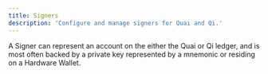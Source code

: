 ```yaml
---
title: Signers
description: 'Configure and manage signers for Quai and Qi.'
---
```


A Signer can represent an account on the either the Quai or Qi ledger, and is most often backed by a private key represented by a mnemonic or residing on a Hardware Wallet.